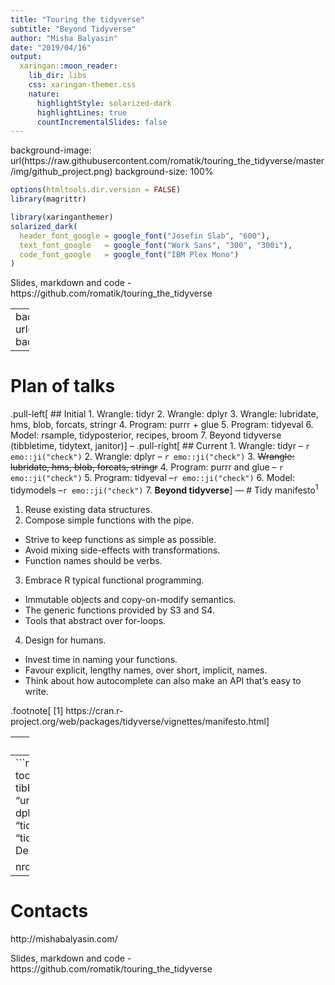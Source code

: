 ```yaml
---
title: "Touring the tidyverse"
subtitle: "Beyond Tidyverse"
author: "Misha Balyasin"
date: "2019/04/16"
output:
  xaringan::moon_reader:
    lib_dir: libs
    css: xaringan-themer.css
    nature:
      highlightStyle: solarized-dark
      highlightLines: true
      countIncrementalSlides: false  
---
```

background-image: url(https://raw.githubusercontent.com/romatik/touring_the_tidyverse/master/img/github_project.png)
background-size: 100%

```r
options(htmltools.dir.version = FALSE)
library(magrittr)
```
```r
library(xaringanthemer)
solarized_dark(
  header_font_google = google_font("Josefin Slab", "600"),
  text_font_google   = google_font("Work Sans", "300", "300i"),
  code_font_google   = google_font("IBM Plex Mono")
)
```
Slides, markdown and code - https://github.com/romatik/touring_the_tidyverse


---
background-image: url(https://raw.githubusercontent.com/romatik/touring_the_tidyverse/master/img/tidyverse.png)
background-size: 100%

---

# Plan of talks

.pull-left[
## Initial
1. Wrangle: tidyr
2. Wrangle: dplyr
3. Wrangle: lubridate, hms, blob, forcats, stringr
4. Program: purrr + glue
5. Program: tidyeval 
6. Model: rsample, tidyposterior, recipes, broom
7. Beyond tidyverse (tibbletime, tidytext, janitor)
]
--
.pull-right[
## Current
1. Wrangle: tidyr -- `r emo::ji("check")`
2. Wrangle: dplyr -- `r emo::ji("check")`
3. ~~Wrangle: lubridate, hms, blob, forcats, stringr~~
4. Program: purrr and glue -- `r emo::ji("check")`
5. Program: tidyeval --`r emo::ji("check")`
6. Model: tidymodels --`r emo::ji("check")`
7. **Beyond tidyverse**
]
---
# Tidy manifesto<sup>1</sup>

1. Reuse existing data structures.
2. Compose simple functions with the pipe.
  - Strive to keep functions as simple as possible.
  - Avoid mixing side-effects with transformations.
  - Function names should be verbs.
3. Embrace R typical functional programming.
  - Immutable objects and copy-on-modify semantics.
  - The generic functions provided by S3 and S4. 
  - Tools that abstract over for-loops.
4. Design for humans.
  - Invest time in naming your functions.
  - Favour explicit, lengthy names, over short, implicit, names.
  - Think about how autocomplete can also make an API that’s easy to write.

.footnote[
[1] https://cran.r-project.org/web/packages/tidyverse/vignettes/manifesto.html
]

---
# Tidy data

1. Each variable forms a column.

2. Each observation forms a row.

3. Each type of observational unit forms a table.

This is Codd's 3rd normal form.

---
```r
library(magrittr)
res <- tools::CRAN_package_db() %>%
  tibble::as_tibble(.name_repair = "unique") %>%
  dplyr::filter(stringr::str_detect(Package, "tidy") | 
                  stringr::str_detect(Description, "tidy")) %>%
  dplyr::select(Package, Description)

nrow(res)
res$Package
```


---
# Contacts

http://mishabalyasin.com/

Slides, markdown and code - https://github.com/romatik/touring_the_tidyverse
